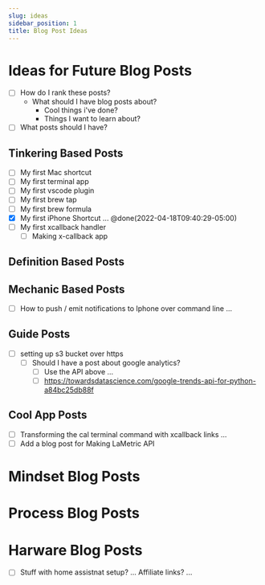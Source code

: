 ```yaml
---
slug: ideas
sidebar_position: 1
title: Blog Post Ideas
---
```


# Ideas for Future Blog Posts
- [ ] How do I rank these posts?
    - What should I have blog posts about?
        - Cool things i've done?
        - Things I want to learn about?
- [ ] What posts should I have?
    
## Tinkering Based Posts
- [ ] My first Mac shortcut
- [ ] My first terminal app
- [ ] My first vscode plugin
- [ ] My first brew tap
- [ ] My first brew formula
- [x] My first iPhone Shortcut ... @done(2022-04-18T09:40:29-05:00)
- [ ] My first xcallback handler
    - [ ] Making x-callback app

## Definition Based Posts

## Mechanic Based Posts
- [ ] How to push / emit notifications to Iphone over command line ...

## Guide Posts 
- [ ] setting up s3 bucket over https    
    - [ ] Should I have a post about google analytics?
        - [ ] Use the API above ... 
        - [ ] https://towardsdatascience.com/google-trends-api-for-python-a84bc25db88f

## Cool App Posts 
- [ ] Transforming the cal terminal command with xcallback links ...
- [ ] Add a blog post for Making LaMetric API

# Mindset Blog Posts

# Process Blog Posts


# Harware Blog Posts
- [ ] Stuff with home assistnat setup? ... Affiliate links? ...
